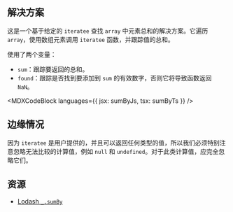 

## 解决方案

这是一个基于给定的 `iteratee` 查找 `array` 中元素总和的解决方案。它遍历 `array`，使用数组元素调用 `iteratee` 函数，并跟踪值的总和。

使用了两个变量：

* `sum`：跟踪要返回的总和。
* `found`：跟踪是否找到要添加到 `sum` 的有效数字，否则它将导致函数返回 `NaN`。

<MDXCodeBlock languages={{ jsx: sumByJs, tsx: sumByTs }} />

## 边缘情况

因为 `iteratee` 是用户提供的，并且可以返回任何类型的值，所以我们必须特别注意忽略无法比较的计算值，例如 `null` 和 `undefined`。对于此类计算值，应完全忽略它们。

## 资源

* [Lodash `_.sumBy`](https://lodash.com/docs/#sumBy)
